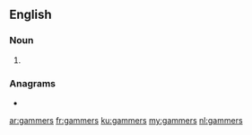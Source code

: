 ==English==

===Noun===
{{head|en|noun plural form}}

# {{plural of|gammer|lang=en}}

===Anagrams===
* {{l|en|grammes}}

[[ar:gammers]]
[[fr:gammers]]
[[ku:gammers]]
[[my:gammers]]
[[nl:gammers]]